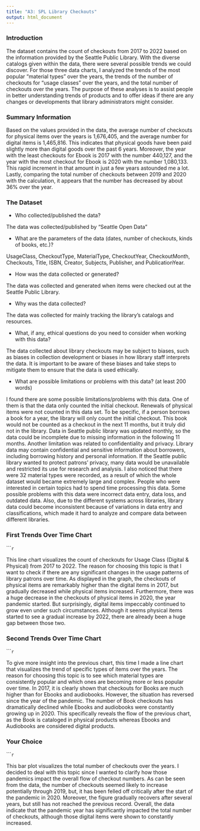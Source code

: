 ```yaml
---
title: "A3: SPL Library Checkouts"
output: html_document
---
```


### Introduction

The dataset contains the count of checkouts from 2017 to 2022 based on the information provided by the Seattle Public Library. With the diverse catalogs given within the data, there were several possible trends we could discover. For those three data charts, I analyzed the trends of the most popular “material types” over the years, the trends of the number of checkouts for “usage classes” over the years, and the total number of checkouts over the years. The purpose of these analyses is to assist people in better understanding trends of products and to offer ideas if there are any changes or developments that library administrators might consider.


### Summary Information

Based on the values provided in the data, the average number of checkouts for physical items over the years is 1,676,405, and the average number for digital items is 1,465,816. This indicates that physical goods have been paid slightly more than digital goods over the past 6 years. Moreover, the year with the least checkouts for Ebook is 2017 with the number 440,127, and the year with the most checkout for Ebook is 2020 with the number 1,080,133. This rapid increment in that amount in just a few years astounded me a lot. Lastly, comparing the total number of checkouts between 2019 and 2020 with the calculation, it appears that the number has decreased by about 36% over the year.


### The Dataset

- Who collected/published the data?  

The data was collected/published by "Seattle Open Data"

- What are the parameters of the data (dates, number of checkouts, kinds of books, etc.)?

UsageClass, CheckoutType, MaterialType, CheckoutYear, CheckoutMonth, Checkouts, Title, ISBN, Creator, Subjects, Publisher, and PublicationYear.

- How was the data collected or generated?  

The data was collected and generated when items were checked out at the Seattle Public Library.

- Why was the data collected?  

The data was collected for mainly tracking the library's catalogs and resources.

- What, if any, ethical questions do you need to consider when working with this data?  

The data collected about library checkouts may be subject to biases, such as biases in collection development or biases in how library staff interprets the data. It is important to be aware of these biases and take steps to mitigate them to ensure that the data is used ethically.

- What are possible limitations or problems with this data?   (at least 200 words)

I found there are some possible limitations/problems with this data. One of them is that the data only counted the initial checkout. Renewals of physical items were not counted in this data set. To be specific, if a person borrows a book for a year, the library will only count the initial checkout. This book would not be counted as a checkout in the next 11 months, but it truly did not in the library. Data in Seattle public library was updated monthly, so the data could be incomplete due to missing information in the following 11 months. Another limitation was related to confidentiality and privacy. Library data may contain confidential and sensitive information about borrowers, including borrowing history and personal information. If the Seattle public library wanted to protect patrons’ privacy, many data would be unavailable and restricted its use for research and analysis. I also noticed that there were 32 material types were recorded, as a result of which the whole dataset would became extremely large and complex. People who were interested in certain topics had to spend time processing this data. Some possible problems with this data were incorrect data entry, data loss, and outdated data. Also, due to the different systems across libraries, library data could become inconsistent because of variations in data entry and classifications, which made it hard to analyze and compare data between different libraries.


### First Trends Over Time Chart

``````r
```

This line chart visualizes the count of checkouts for Usage Class (Digital & Physical) from 2017 to 2022. The reason for choosing this topic is that I want to check if there are any significant changes in the usage patterns of library patrons over time. As displayed in the graph, the checkouts of physical items are remarkably higher than the digital items in 2017, but gradually decreased while physical items increased. Furthermore, there was a huge decrease in the checkouts of physical items in 2020, the year pandemic started. But surprisingly, digital items impeccably continued to grow even under such circumstances. Although it seems physical items started to see a gradual increase by 2022, there are already been a huge gap between those two. 


### Second Trends Over Time Chart

``````r
```

To give more insight into the previous chart, this time I made a line chart that visualizes the trend of specific types of items over the years. The reason for choosing this topic is to see which material types are consistently popular and which ones are becoming more or less popular over time. In 2017, it is clearly shown that checkouts for Books are much higher than for Ebooks and audiobooks. However, the situation has reversed since the year of the pandemic. The number of Book checkouts has dramatically declined while Ebooks and audiobooks were constantly growing up in 2020. This specifically reveals the flow of the previous chart, as the Book is cataloged in physical products whereas Ebooks and Audiobooks are considered digital products.  


### Your Choice

``````r
```

This bar plot visualizes the total number of checkouts over the years. I decided to deal with this topic since I wanted to clarify how those pandemics impact the overall flow of checkout numbers. As can be seen from the data, the number of checkouts seemed likely to increase potentially through 2019, but, it has been felled off critically after the start of the pandemic in 2020. Moreover, the figure gradually recovers after several years, but still has not reached the previous record. Overall, the data indicate that the pandemic year has significantly impacted the total number of checkouts, although those digital items were shown to constantly increased.
